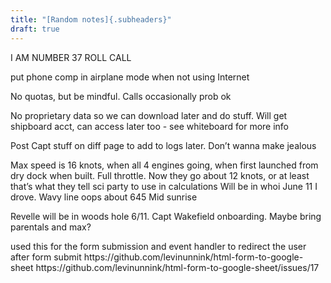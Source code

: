 ```yaml
---
title: "[Random notes]{.subheaders}"
draft: true
---
```

I AM NUMBER 37 ROLL CALL

put phone comp in airplane mode when not using Internet

No quotas, but be mindful. Calls occasionally prob ok

No proprietary data so we can download later and do stuff. Will get shipboard acct, can access later too - see whiteboard for more info



Post Capt stuff on diff page to add to logs later. Don't wanna make jealous

Max speed is 16 knots, when all 4 engines going, when first launched from dry dock when built. Full throttle. Now they go about 12 knots, or at least that's what they tell sci party to use in calculations
Will be in whoi June 11
I drove. Wavy line oops about 645
Mid sunrise



Revelle will be in woods hole 6/11. Capt Wakefield onboarding. Maybe bring parentals and max?

used this for the form submission and event handler to redirect the user after form submit
https://github.com/levinunnink/html-form-to-google-sheet
https://github.com/levinunnink/html-form-to-google-sheet/issues/17